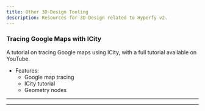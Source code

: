 ```yaml
---
title: Other 3D-Design Tooling
description: Resources for 3D-Design related to Hyperfy v2.
---
```

<script async src="https://platform.twitter.com/widgets.js"></script>


### Tracing Google Maps with ICity
A tutorial on tracing Google maps using ICity, with a full tutorial available on YouTube.
* Features:
  + Google map tracing
  + ICity tutorial
  + Geometry nodes

<YouTube id="Xgm5NZF46-Y" />


<Tweet theme="dark" id="https://x.com/hothifasmair/status/1888665404500816037?s=46" />



---

<LinkCard title="See Blender for Blender Add-ons" href="/3d/blender/" />

---